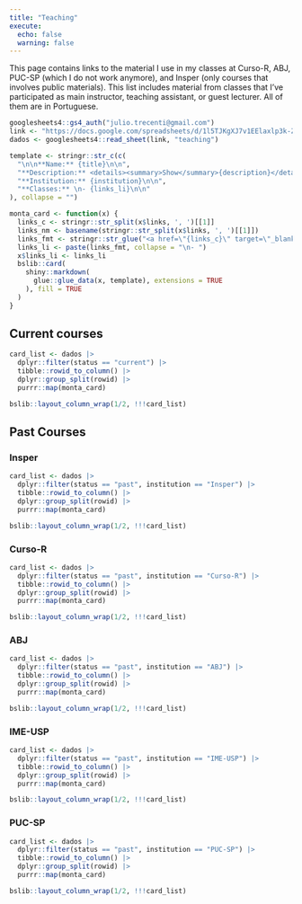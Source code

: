 ```yaml
---
title: "Teaching"
execute:
  echo: false
  warning: false
---
```


This page contains links to the material I use in my classes at Curso-R, ABJ, PUC-SP (which I do not work anymore), and Insper (only courses that involves public materials). This list includes material from classes that I've participated as main instructor, teaching assistant, or guest lecturer. All of them are in Portuguese.

```r
googlesheets4::gs4_auth("julio.trecenti@gmail.com")
link <- "https://docs.google.com/spreadsheets/d/1l5TJKgXJ7v1EElaxlp3k-ZyEUDOM_0eSAp04O7LFh8E/edit#gid=0"
dados <- googlesheets4::read_sheet(link, "teaching")
```


```{=html}
<style>
  .card-body > p {
    margin-bottom: 0px;
  }

  .bslib-gap-spacing {
    gap: 0px;
  }

  details {
    margin-bottom: 0px;
  }

  .hide-img {
    display: none;
  }
</style>
```

```r

template <- stringr::str_c(c(
  "\n\n**Name:** {title}\n\n",
  "**Description:** <details><summary>Show</summary>{description}</details>\n\n",
  "**Institution:** {institution}\n\n",
  "**Classes:** \n- {links_li}\n\n"
), collapse = "")

monta_card <- function(x) {
  links_c <- stringr::str_split(x$links, ', ')[[1]]
  links_nm <- basename(stringr::str_split(x$links, ', ')[[1]])
  links_fmt <- stringr::str_glue("<a href=\"{links_c}\" target=\"_blank\">{links_nm}</a>")
  links_li <- paste(links_fmt, collapse = "\n- ")
  x$links_li <- links_li
  bslib::card(
    shiny::markdown(
      glue::glue_data(x, template), extensions = TRUE
    ), fill = TRUE
  )
}

```

## Current courses

```r
card_list <- dados |>
  dplyr::filter(status == "current") |>
  tibble::rowid_to_column() |>
  dplyr::group_split(rowid) |>
  purrr::map(monta_card)

bslib::layout_column_wrap(1/2, !!!card_list)
```

## Past Courses

### Insper

```r
card_list <- dados |>
  dplyr::filter(status == "past", institution == "Insper") |>
  tibble::rowid_to_column() |>
  dplyr::group_split(rowid) |>
  purrr::map(monta_card)

bslib::layout_column_wrap(1/2, !!!card_list)
```


### Curso-R

```r
card_list <- dados |>
  dplyr::filter(status == "past", institution == "Curso-R") |>
  tibble::rowid_to_column() |>
  dplyr::group_split(rowid) |>
  purrr::map(monta_card)

bslib::layout_column_wrap(1/2, !!!card_list)
```

### ABJ

```r
card_list <- dados |>
  dplyr::filter(status == "past", institution == "ABJ") |>
  tibble::rowid_to_column() |>
  dplyr::group_split(rowid) |>
  purrr::map(monta_card)

bslib::layout_column_wrap(1/2, !!!card_list)
```

### IME-USP

```r
card_list <- dados |>
  dplyr::filter(status == "past", institution == "IME-USP") |>
  tibble::rowid_to_column() |>
  dplyr::group_split(rowid) |>
  purrr::map(monta_card)

bslib::layout_column_wrap(1/2, !!!card_list)
```



### PUC-SP

```r
card_list <- dados |>
  dplyr::filter(status == "past", institution == "PUC-SP") |>
  tibble::rowid_to_column() |>
  dplyr::group_split(rowid) |>
  purrr::map(monta_card)

bslib::layout_column_wrap(1/2, !!!card_list)
```

